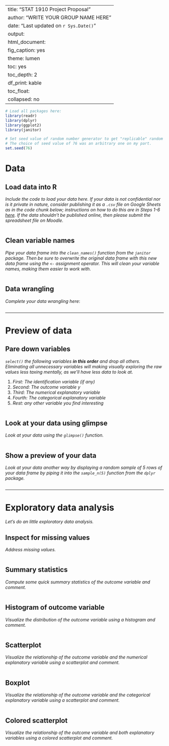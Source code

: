 
---
title: "STAT 1910 Project Proposal"
author: "WRITE YOUR GROUP NAME HERE"
date: "Last updated on `r Sys.Date()`"
output:
  html_document:
    fig_caption: yes
    theme: lumen
    toc: yes
    toc_depth: 2
    df_print: kable
    toc_float:
      collapsed: no
---

```r
# Load all packages here:
library(readr)
library(dplyr)
library(ggplot2)
library(janitor)

# Set seed value of random number generator to get "replicable" random numbers.
# The choice of seed value of 76 was an arbitrary one on my part.
set.seed(76)
```


# Data

## Load data into R

_Include the code to load your data here. If your data is not confidential nor is it private in nature, consider publishing it as a `.csv` file on Google Sheets as in the code chunk below; instructions on how to do this are in Steps 1-6 [here](https://twitter.com/rudeboybert/status/1055821846539591680). If the data shouldn't be published online, then please submit the spreadsheet file on Moodle._

```r

```

## Clean variable names

_Pipe your data frame into the `clean_names()` function from the `janitor` package. Then be sure to overwrite the original data frame with this new data frame using the `<-` assignment operator. This will clean your variable names, making them easier to work with._

```r

```

## Data wrangling

_Complete your data wrangling here_: 

```r

```



***


# Preview of data

## Pare down variables

_`select()` the following variables **in this order** and drop all others. Eliminating all unnecessary variables will making visually exploring the raw values less taxing mentally, as we'll have less data to look at._

1. _First: The identification variable (if any)_
1. _Second: The outcome variable $y$_
1. _Third: The numerical explanatory variable_
1. _Fourth: The categorical explanatory variable_
1. _Rest: any other variable you find interesting_

```r

```

## Look at your data using glimpse

_Look at your data using the `glimpse()` function._

```r

```

## Show a preview of your data

_Look at your data another way by displaying a random sample of 5 rows of your data frame by piping it into the `sample_n(5)` function from the `dplyr` package._

```r

```



***



# Exploratory data analysis

_Let's do an little exploratory data analysis._

## Inspect for missing values

_Address missing values._


```r

```


## Summary statistics

_Compute some quick summary statistics of the outcome variable and comment._

```r

```


## Histogram of outcome variable 

_Visualize the distribution of the outcome variable using a histogram and comment._

```r
```



## Scatterplot 

_Visualize the relationship of the outcome variable and the numerical explanatory variable using a scatterplot and comment._

```r

```


## Boxplot

_Visualize the relationship of the outcome variable and the categorical explanatory variable using a scatterplot and comment._

```r

```

## Colored scatterplot

_Visualize the relationship of the outcome variable and both explanatory variables using a colored scatterplot and comment._

```r

```


